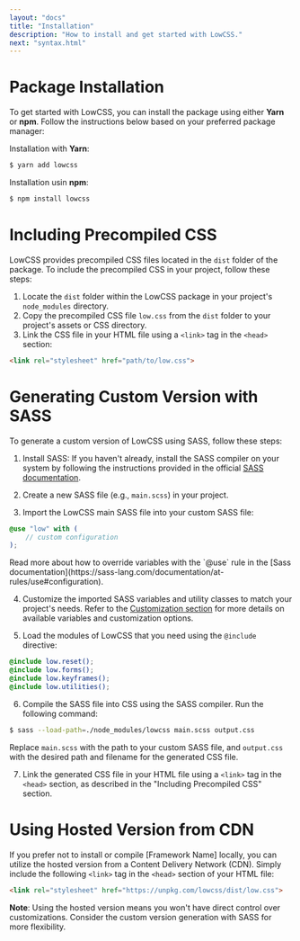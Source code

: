 ```yaml
---
layout: "docs"
title: "Installation"
description: "How to install and get started with LowCSS."
next: "syntax.html"
---
```


<Separator />

# Package Installation

To get started with LowCSS, you can install the package using either **Yarn** or **npm**. Follow the instructions below based on your preferred package manager:

Installation with **Yarn**:

```bash
$ yarn add lowcss
``` 

Installation usin **npm**:

```bash
$ npm install lowcss
```

# Including Precompiled CSS

LowCSS provides precompiled CSS files located in the `dist` folder of the package. To include the precompiled CSS in your project, follow these steps:

1. Locate the `dist` folder within the LowCSS package in your project's `node_modules` directory.
2. Copy the precompiled CSS file `low.css` from the `dist` folder to your project's assets or CSS directory.
3. Link the CSS file in your HTML file using a `<link>` tag in the `<head>` section:

```html
<link rel="stylesheet" href="path/to/low.css">
```

# Generating Custom Version with SASS

To generate a custom version of LowCSS using SASS, follow these steps:

1. Install SASS: If you haven't already, install the SASS compiler on your system by following the instructions provided in the official [SASS documentation](https://sass-lang.com).

2. Create a new SASS file (e.g., `main.scss`) in your project.

3. Import the LowCSS main SASS file into your custom SASS file:

```scss
@use "low" with (
    // custom configuration
);
``` 

<div className="px-6 py-1 rounded-md bg-blue-100 mb-6">
Read more about how to override variables with the `@use` rule in the [Sass documentation](https://sass-lang.com/documentation/at-rules/use#configuration).
</div>

4. Customize the imported SASS variables and utility classes to match your project's needs. Refer to the [Customization section](./customize.html) for more details on available variables and customization options.

5. Load the modules of LowCSS that you need using the `@include` directive:

```scss
@include low.reset();
@include low.forms();
@include low.keyframes();
@include low.utilities();
```

6. Compile the SASS file into CSS using the SASS compiler. Run the following command:

```bash
$ sass --load-path=./node_modules/lowcss main.scss output.css
```

Replace `main.scss` with the path to your custom SASS file, and `output.css` with the desired path and filename for the generated CSS file.

7. Link the generated CSS file in your HTML file using a `<link>` tag in the `<head>` section, as described in the "Including Precompiled CSS" section.

# Using Hosted Version from CDN

If you prefer not to install or compile [Framework Name] locally, you can utilize the hosted version from a Content Delivery Network (CDN). Simply include the following `<link>` tag in the `<head>` section of your HTML file:

```html
<link rel="stylesheet" href="https://unpkg.com/lowcss/dist/low.css">
```

**Note**: Using the hosted version means you won't have direct control over customizations. Consider the custom version generation with SASS for more flexibility.
